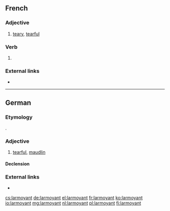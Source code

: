 ==French==

===Adjective===
{{fr-adj}}

# [[teary]], [[tearful]]

===Verb===
{{head|fr|present participle}}

# {{present participle of|larmoyer|lang=fr|nocat=1}}
===External links===
* {{R:TLFi}}

----
==German==

===Etymology===
{{etyl|fr|de}}.

===Adjective===
{{de-adj|larmoyanter|larmoyantesten}}

# [[tearful]], [[maudlin]]

====Declension====
{{de-decl-adj|larmoyant|larmoyanter|larmoyantest}}
===External links===
* {{R:Duden}}

[[cs:larmoyant]]
[[de:larmoyant]]
[[el:larmoyant]]
[[fr:larmoyant]]
[[ko:larmoyant]]
[[io:larmoyant]]
[[mg:larmoyant]]
[[nl:larmoyant]]
[[pl:larmoyant]]
[[fi:larmoyant]]